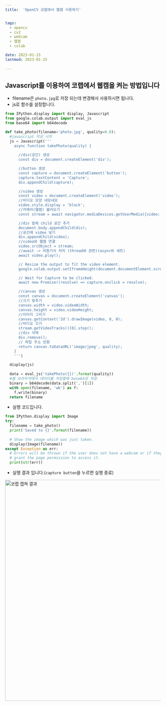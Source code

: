 ```yaml
---
title:  'OpenCV 코랩에서 웹캠 사용하기'


tags:
  - opencv
  - cv2
  - webcam
  - 웹캠
  - colab

date: 2023-01-15
lastmod: 2023-01-15
 
---
```


## Javascript를 이용하여 코랩에서 웹캠을 켜는 방법입니다

- filename은 `photo.jpg`로 저장 되는데 변경해서 사용하시면 됩니다.
- js로 함수를 설정합니다.
  
```python
from IPython.display import display, Javascript
from google.colab.output import eval_js
from base64 import b64decode

def take_photo(filename='photo.jpg', quality=0.8):
  #javascript 작성 시작
  js = Javascript('''
    async function takePhoto(quality) {
      
      //div(공간) 생성
      const div = document.createElement('div');

      //button 생성
      const capture = document.createElement('button');
      capture.textContent = 'Capture';
      div.appendChild(capture);

      //video 생성
      const video = document.createElement('video');
      //비디오 모양 네모네모
      video.style.display = 'block';
      //카메라(웹캠) 불러오기
      const stream = await navigator.mediaDevices.getUserMedia({video: true});

      //div 밑에 child 공간 추가
      document.body.appendChild(div);
      //공간에 video 넣기
      div.appendChild(video);
      //video와 웹캠 연결
      video.srcObject = stream;
      //await -> 비동기식 처리 (thread와 관련)(async와 세트)
      await video.play();

      // Resize the output to fit the video element.
      google.colab.output.setIframeHeight(document.documentElement.scrollHeight, true);

      // Wait for Capture to be clicked.
      await new Promise((resolve) => capture.onclick = resolve);

      //canvas 생성
      const canvas = document.createElement('canvas');
      //크기 맞추기
      canvas.width = video.videoWidth;
      canvas.height = video.videoHeight;
      //이미지 그리기
      canvas.getContext('2d').drawImage(video, 0, 0);
      //비디오 끄기
      stream.getVideoTracks()[0].stop();
      //div 삭제
      div.remove();
      // 파일 주소 반환
      return canvas.toDataURL('image/jpeg', quality);
    }
    ''')

  display(js)
 
  data = eval_js('takePhoto({})'.format(quality))
  #웹 브라우저에서 데이터를 저장할때 base64로 저장
  binary = b64decode(data.split(',')[1])
  with open(filename, 'wb') as f:
    f.write(binary)
  return filename
  ```

- 실행 코드입니다.

```python
from IPython.display import Image
try:
  filename = take_photo()
  print('Saved to {}'.format(filename))
  
  # Show the image which was just taken.
  display(Image(filename))
except Exception as err:
  # Errors will be thrown if the user does not have a webcam or if they do not
  # grant the page permission to access it.
  print(str(err))
```

- 실행 결과 입니다.(`capture button`을 누르면 실행 종료)

<img width="714" alt="코랩 캡쳐 결과" src="https://user-images.githubusercontent.com/111936229/212513521-0c8d24b4-c925-4979-9f0a-427b40d15418.png"/>
